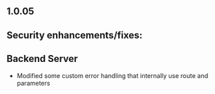 ## 1.0.05

## Security enhancements/fixes:

## Backend Server

* Modified some custom error handling that internally use route and parameters
